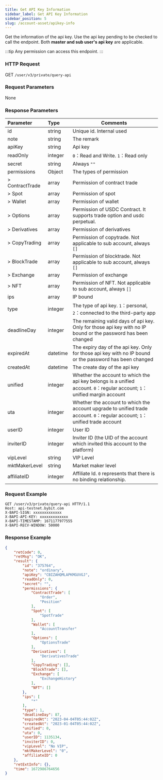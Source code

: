 ```yaml
---
title: Get API Key Information
sidebar_label: Get API Key Information
sidebar_position: 5
slug: /account-asset/apikey-info
---
```

Get the information of the api key. Use the api key pending to be checked to call the endpoint. Both **master and sub user's api key** are applicable.

:::tip
Any permission can access this endpoint.
:::

### HTTP Request
GET `/user/v3/private/query-api`

### Request Parameters
None

### Response Parameters
| Parameter | Type | Comments|
|:----- |:-----|----- |
|id |string |Unique id. Internal used|
|note |string |The remark |
|apiKey |string |Api key |
|readOnly |integer |`0`：Read and Write. `1`：Read only |
|secret |string |Always `""` |
|permissions |Object |The types of permission |
|> ContractTrade |array |Permission of contract trade |
|> Spot |array |Permission of spot |
|> Wallet |array |Permission of wallet |
|> Options |array |Permission of USDC Contract. It supports trade option and usdc perpetual. |
|> Derivatives |array |Permission of derivatives |
|> CopyTrading |array |Permission of copytrade. Not applicable to sub account, always `[]`|
|> BlockTrade |array |Permission of blocktrade. Not applicable to sub account, always `[]`|
|> Exchange |array |Permission of exchange |
|> NFT |array |Permission of NFT. Not applicable to sub account, always `[]` |
|ips |array |IP bound|
|type |integer |The type of api key. `1`：personal, `2`：connected to the third-party app |
|deadlineDay |integer |The remaining valid days of api key. Only for those api key with no IP bound or the password has been changed |
|expiredAt |datetime |The expiry day of the api key. Only for those api key with no IP bound or the password has been changed|
|createdAt |datetime |The create day of the api key |
|unified |integer |Whether the account to which the api key belongs is a unified account. `0`：regular account; `1`：unified margin account |
|uta |integer |Whether the account to which the account upgrade to unified trade account. `0`：regular account; `1`：unified trade account |
|userID |integer |User ID |
|inviterID |integer |Inviter ID (the UID of the account which invited this account to the platform) |
|vipLevel |string |VIP Level |
|mktMakerLevel |string |Market maker level |
|affiliateID |integer |Affiliate Id. `0` represents that there is no binding relationship. |

### Request Example

```http
GET /user/v3/private/query-api HTTP/1.1
Host: api-testnet.bybit.com
X-BAPI-SIGN: xxxxxxxxxxxxx
X-BAPI-API-KEY: xxxxxxxxxxxxx
X-BAPI-TIMESTAMP: 1671177977555
X-BAPI-RECV-WINDOW: 50000
```

### Response Example

```json
{
    "retCode": 0,
    "retMsg": "OK",
    "result": {
        "id": "375764",
        "note": "ordinary",
        "apiKey": "CBIZAHQMLAPKMGUVGJ",
        "readOnly": 0,
        "secret": "",
        "permissions": {
            "ContractTrade": [
                "Order",
                "Position"
            ],
            "Spot": [
                "SpotTrade"
            ],
            "Wallet": [
                "AccountTransfer"
            ],
            "Options": [
                "OptionsTrade"
            ],
            "Derivatives": [
                "DerivativesTrade"
            ],
            "CopyTrading": [],
            "BlockTrade": [],
            "Exchange": [
                "ExchangeHistory"
            ],
            "NFT": []
        },
        "ips": [
            "*"
        ],
        "type": 1,
        "deadlineDay": 87,
        "expiredAt": "2023-04-04T05:44:02Z",
        "createdAt": "2023-01-04T05:44:02Z",
        "unified": 0,
        "uta": 0,
        "userID": 1135134,
        "inviterID": 0,
        "vipLevel": "No VIP",
        "mktMakerLevel": "0",
        "affiliateID": 0
    },
    "retExtInfo": {},
    "time": 1672986764656
}
```